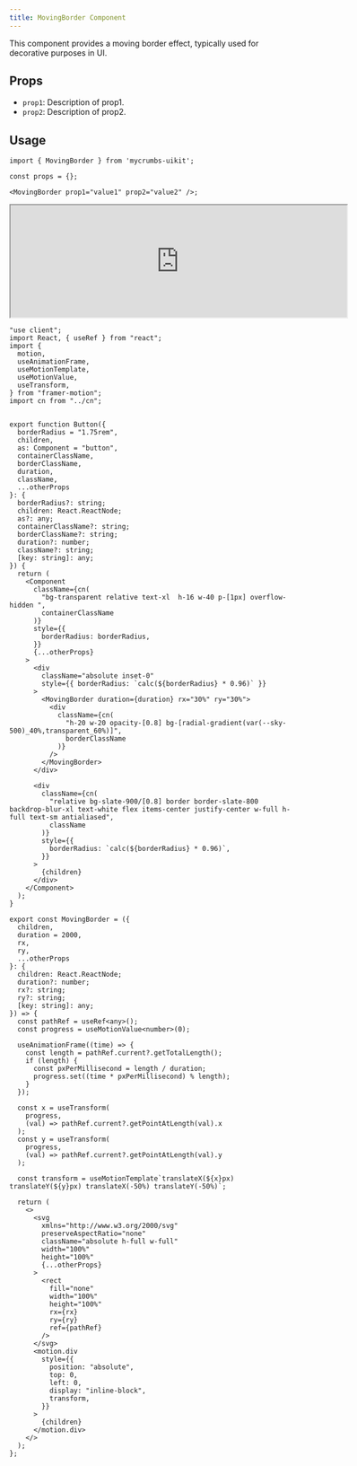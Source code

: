 ```yaml
---
title: MovingBorder Component
---
```



This component provides a moving border effect, typically used for decorative purposes in UI.

## Props

- `prop1`: Description of prop1.
- `prop2`: Description of prop2.

## Usage

```tsx
import { MovingBorder } from 'mycrumbs-uikit';

const props = {};

<MovingBorder prop1="value1" prop2="value2" />;
```

<iframe src="https://example.com" width="600" height="200"  rounded="12px' className={'flex'}frameborder="0"></iframe>


```tsx
"use client";
import React, { useRef } from "react";
import {
  motion,
  useAnimationFrame,
  useMotionTemplate,
  useMotionValue,
  useTransform,
} from "framer-motion";
import cn from "../cn";


export function Button({
  borderRadius = "1.75rem",
  children,
  as: Component = "button",
  containerClassName,
  borderClassName,
  duration,
  className,
  ...otherProps
}: {
  borderRadius?: string;
  children: React.ReactNode;
  as?: any;
  containerClassName?: string;
  borderClassName?: string;
  duration?: number;
  className?: string;
  [key: string]: any;
}) {
  return (
    <Component
      className={cn(
        "bg-transparent relative text-xl  h-16 w-40 p-[1px] overflow-hidden ",
        containerClassName
      )}
      style={{
        borderRadius: borderRadius,
      }}
      {...otherProps}
    >
      <div
        className="absolute inset-0"
        style={{ borderRadius: `calc(${borderRadius} * 0.96)` }}
      >
        <MovingBorder duration={duration} rx="30%" ry="30%">
          <div
            className={cn(
              "h-20 w-20 opacity-[0.8] bg-[radial-gradient(var(--sky-500)_40%,transparent_60%)]",
              borderClassName
            )}
          />
        </MovingBorder>
      </div>

      <div
        className={cn(
          "relative bg-slate-900/[0.8] border border-slate-800 backdrop-blur-xl text-white flex items-center justify-center w-full h-full text-sm antialiased",
          className
        )}
        style={{
          borderRadius: `calc(${borderRadius} * 0.96)`,
        }}
      >
        {children}
      </div>
    </Component>
  );
}

export const MovingBorder = ({
  children,
  duration = 2000,
  rx,
  ry,
  ...otherProps
}: {
  children: React.ReactNode;
  duration?: number;
  rx?: string;
  ry?: string;
  [key: string]: any;
}) => {
  const pathRef = useRef<any>();
  const progress = useMotionValue<number>(0);

  useAnimationFrame((time) => {
    const length = pathRef.current?.getTotalLength();
    if (length) {
      const pxPerMillisecond = length / duration;
      progress.set((time * pxPerMillisecond) % length);
    }
  });

  const x = useTransform(
    progress,
    (val) => pathRef.current?.getPointAtLength(val).x
  );
  const y = useTransform(
    progress,
    (val) => pathRef.current?.getPointAtLength(val).y
  );

  const transform = useMotionTemplate`translateX(${x}px) translateY(${y}px) translateX(-50%) translateY(-50%)`;

  return (
    <>
      <svg
        xmlns="http://www.w3.org/2000/svg"
        preserveAspectRatio="none"
        className="absolute h-full w-full"
        width="100%"
        height="100%"
        {...otherProps}
      >
        <rect
          fill="none"
          width="100%"
          height="100%"
          rx={rx}
          ry={ry}
          ref={pathRef}
        />
      </svg>
      <motion.div
        style={{
          position: "absolute",
          top: 0,
          left: 0,
          display: "inline-block",
          transform,
        }}
      >
        {children}
      </motion.div>
    </>
  );
};

```